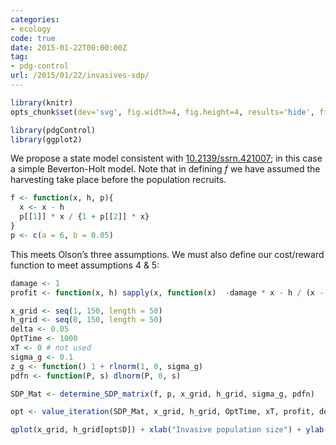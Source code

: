 ```yaml
---
categories:
- ecology
code: true
date: 2015-01-22T00:00:00Z
tag:
- pdg-control
url: /2015/01/22/invasives-sdp/
---
```


```r
library(knitr)
opts_chunk$set(dev='svg', fig.width=4, fig.height=4, results='hide', fig.show='hold')
```


```r
library(pdgControl)
library(ggplot2)
```

We propose a state model consistent with [10.2139/ssrn.421007](http://10.2139/ssrn.421007); in this case a simple Beverton-Holt model.  Note that in defining $f$ we have assumed the harvesting take place before the population recruits.


```r
f <- function(x, h, p){ 
  x <- x - h 
  p[[1]] * x / {1 + p[[2]] * x}  
}
p <- c(a = 6, b = 0.05)
```

This meets Olson's three assumptions.  We must also define our cost/reward function to meet assumptions 4 & 5:


```r
damage <- 1
profit <- function(x, h) sapply(x, function(x)  -damage * x - h / (x - h) ) # vectorized for x
```



```r
x_grid <- seq(1, 150, length = 50)
h_grid <- seq(0, 150, length = 50)
delta <- 0.05
OptTime <- 1000
xT <- 0 # not used
sigma_g <- 0.1
z_g <- function() 1 + rlnorm(1, 0, sigma_g)
pdfn <- function(P, s) dlnorm(P, 0, s)
```

```r
SDP_Mat <- determine_SDP_matrix(f, p, x_grid, h_grid, sigma_g, pdfn)
```

```r
opt <- value_iteration(SDP_Mat, x_grid, h_grid, OptTime, xT, profit, delta)
```


```r
qplot(x_grid, h_grid[opt$D]) + xlab("Invasive population size") + ylab("Control effort")
```

